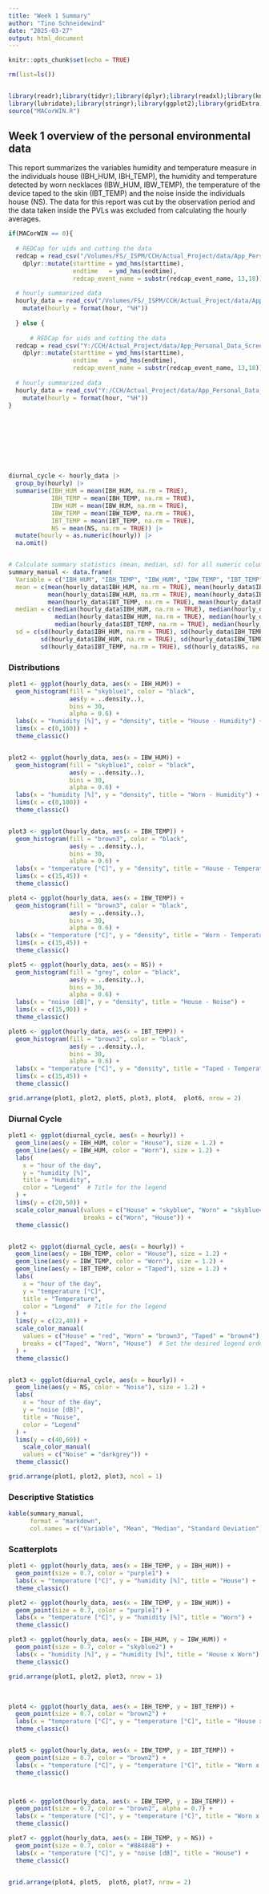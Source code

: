 ```yaml
---
title: "Week 1 Summary"
author: "Tino Schneidewind"
date: "2025-03-27"
output: html_document
---
```


```r
knitr::opts_chunk$set(echo = TRUE)
```

```r
rm(list=ls())


library(readr);library(tidyr);library(dplyr);library(readxl);library(knitr)
library(lubridate);library(stringr);library(ggplot2);library(gridExtra); library(grid)
source("MACorWIN.R")


```

## Week 1 overview of the personal environmental data
This report summarizes the variables humidity and temperature measure in the individuals house (IBH_HUM, IBH_TEMP), the humidity and temperature detected by worn necklaces (IBW_HUM, IBW_TEMP), the temperature of the device taped to the skin (IBT_TEMP) and the noise inside the individuals house (NS). The data for this report was cut by the observation period and the data taken inside the PVLs was excluded from calculating the hourly averages.

```r
if(MACorWIN == 0){
  
  # REDCap for uids and cutting the data
  redcap = read_csv("/Volumes/FS/_ISPM/CCH/Actual_Project/data/App_Personal_Data_Screening/redcap_data.csv") |>
    dplyr::mutate(starttime = ymd_hms(starttime),
                  endtime   = ymd_hms(endtime),
                  redcap_event_name = substr(redcap_event_name, 13,18))
  
  # hourly summarized data
  hourly_data = read_csv("/Volumes/FS/_ISPM/CCH/Actual_Project/data/App_Personal_Data_Screening/week1_hourly_data_unclean.csv") |>
    mutate(hourly = format(hour, "%H"))
  
  } else {
    
      # REDCap for uids and cutting the data
  redcap = read_csv("Y:/CCH/Actual_Project/data/App_Personal_Data_Screening/redcap_data.csv") |>
    dplyr::mutate(starttime = ymd_hms(starttime),
                  endtime   = ymd_hms(endtime),
                  redcap_event_name = substr(redcap_event_name, 13,18))
  
  # hourly summarized data
  hourly_data = read_csv("Y:/CCH/Actual_Project/data/App_Personal_Data_Screening/week1_hourly_data_unclean.csv") |>
    mutate(hourly = format(hour, "%H"))
}









diurnal_cycle <- hourly_data |>
  group_by(hourly) |>
  summarise(IBH_HUM = mean(IBH_HUM, na.rm = TRUE),
            IBH_TEMP = mean(IBH_TEMP, na.rm = TRUE),
            IBW_HUM = mean(IBW_HUM, na.rm = TRUE),
            IBW_TEMP = mean(IBW_TEMP, na.rm = TRUE),
            IBT_TEMP = mean(IBT_TEMP, na.rm = TRUE),
            NS = mean(NS, na.rm = TRUE)) |>
  mutate(hourly = as.numeric(hourly)) |>
  na.omit()


# Calculate summary statistics (mean, median, sd) for all numeric columns
summary_manual <- data.frame(
  Variable = c("IBH_HUM", "IBH_TEMP", "IBW_HUM", "IBW_TEMP", "IBT_TEMP", "NS"),  
  mean = c(mean(hourly_data$IBH_HUM, na.rm = TRUE), mean(hourly_data$IBH_TEMP, na.rm = TRUE),
           mean(hourly_data$IBW_HUM, na.rm = TRUE), mean(hourly_data$IBW_TEMP, na.rm = TRUE),
           mean(hourly_data$IBT_TEMP, na.rm = TRUE), mean(hourly_data$NS, na.rm = TRUE)),
  median = c(median(hourly_data$IBH_HUM, na.rm = TRUE), median(hourly_data$IBH_TEMP, na.rm = TRUE),
             median(hourly_data$IBW_HUM, na.rm = TRUE), median(hourly_data$IBW_TEMP, na.rm = TRUE),
             median(hourly_data$IBT_TEMP, na.rm = TRUE), median(hourly_data$NS, na.rm = TRUE)),
  sd = c(sd(hourly_data$IBH_HUM, na.rm = TRUE), sd(hourly_data$IBH_TEMP, na.rm = TRUE),
         sd(hourly_data$IBW_HUM, na.rm = TRUE), sd(hourly_data$IBW_TEMP, na.rm = TRUE),
         sd(hourly_data$IBT_TEMP, na.rm = TRUE), sd(hourly_data$NS, na.rm = TRUE)))
```

### Distributions

```r
plot1 <- ggplot(hourly_data, aes(x = IBH_HUM)) +
  geom_histogram(fill = "skyblue1", color = "black",
                 aes(y = ..density..),
                 bins = 30, 
                 alpha = 0.6) + 
  labs(x = "humidity [%]", y = "density", title = "House - Humidity") +
  lims(x = c(0,100)) +
  theme_classic()


plot2 <- ggplot(hourly_data, aes(x = IBW_HUM)) +
  geom_histogram(fill = "skyblue1", color = "black",
                 aes(y = ..density..),
                 bins = 30, 
                 alpha = 0.6) + 
  labs(x = "humidity [%]", y = "density", title = "Worn - Humidity") +
  lims(x = c(0,100)) +
  theme_classic()


plot3 <- ggplot(hourly_data, aes(x = IBH_TEMP)) +
  geom_histogram(fill = "brown3", color = "black",
                 aes(y = ..density..),
                 bins = 30, 
                 alpha = 0.6) + 
  labs(x = "temperature [°C]", y = "density", title = "House - Temperature") +
  lims(x = c(15,45)) +
  theme_classic()

plot4 <- ggplot(hourly_data, aes(x = IBW_TEMP)) +
  geom_histogram(fill = "brown3", color = "black",
                 aes(y = ..density..),
                 bins = 30, 
                 alpha = 0.6) + 
  labs(x = "temperature [°C]", y = "density", title = "Worn - Temperature") +
  lims(x = c(15,45)) +
  theme_classic()

plot5 <- ggplot(hourly_data, aes(x = NS)) +
  geom_histogram(fill = "grey", color = "black",
                 aes(y = ..density..),
                 bins = 30, 
                 alpha = 0.6) + 
  labs(x = "noise [dB]", y = "density", title = "House - Noise") +
  lims(x = c(15,90)) +
  theme_classic()

plot6 <- ggplot(hourly_data, aes(x = IBT_TEMP)) +
  geom_histogram(fill = "brown3", color = "black",
                 aes(y = ..density..),
                 bins = 30, 
                 alpha = 0.6) + 
  labs(x = "temperature [°C]", y = "density", title = "Taped - Temperature") +
  lims(x = c(15,45)) +
  theme_classic()

grid.arrange(plot1, plot2, plot5, plot3, plot4,  plot6, nrow = 2)

```

### Diurnal Cycle

```r
plot1 <- ggplot(diurnal_cycle, aes(x = hourly)) + 
  geom_line(aes(y = IBH_HUM, color = "House"), size = 1.2) + 
  geom_line(aes(y = IBW_HUM, color = "Worn"), size = 1.2) + 
  labs(
    x = "hour of the day", 
    y = "humidity [%]", 
    title = "Humidity",
    color = "Legend"  # Title for the legend
  ) +
  lims(y = c(20,50)) +
  scale_color_manual(values = c("House" = "skyblue", "Worn" = "skyblue4"),
                     breaks = c("Worn", "House")) + 
  theme_classic()


plot2 <- ggplot(diurnal_cycle, aes(x = hourly)) + 
  geom_line(aes(y = IBH_TEMP, color = "House"), size = 1.2) + 
  geom_line(aes(y = IBW_TEMP, color = "Worn"), size = 1.2) + 
  geom_line(aes(y = IBT_TEMP, color = "Taped"), size = 1.2) + 
  labs(
    x = "hour of the day", 
    y = "temperature [°C]", 
    title = "Temperature",
    color = "Legend"  # Title for the legend
  ) +
  lims(y = c(22,40)) +
  scale_color_manual(
    values = c("House" = "red", "Worn" = "brown3", "Taped" = "brown4"), 
    breaks = c("Taped", "Worn", "House")  # Set the desired legend order
  ) +
  theme_classic()


plot3 <- ggplot(diurnal_cycle, aes(x = hourly)) + 
  geom_line(aes(y = NS, color = "Noise"), size = 1.2) + 
  labs(
    x = "hour of the day", 
    y = "noise [dB]", 
    title = "Noise",
    color = "Legend"
  ) +
  lims(y = c(40,60)) +
    scale_color_manual(
    values = c("Noise" = "darkgrey")) +
  theme_classic()

grid.arrange(plot1, plot2, plot3, ncol = 1)
```

### Descriptive Statistics

```r

kable(summary_manual, 
      format = "markdown",  
      col.names = c("Variable", "Mean", "Median", "Standard Deviation"))
```

### Scatterplots

```r

plot1 <- ggplot(hourly_data, aes(x = IBH_TEMP, y = IBH_HUM)) +
  geom_point(size = 0.7, color = "purple1") +
  labs(x = "temperature [°C]", y = "humidity [%]", title = "House") +
  theme_classic()

plot2 <- ggplot(hourly_data, aes(x = IBW_TEMP, y = IBW_HUM)) +
  geom_point(size = 0.7, color = "purple1") +
  labs(x = "temperature [°C]", y = "humidity [%]", title = "Worn") +
  theme_classic()

plot3 <- ggplot(hourly_data, aes(x = IBH_HUM, y = IBW_HUM)) +
  geom_point(size = 0.7, color = "skyblue2") +
  labs(x = "humidity [%]", y = "humidity [%]", title = "House x Worn") +
  theme_classic()

grid.arrange(plot1, plot2, plot3, nrow = 1)
```

<br>

```r
plot4 <- ggplot(hourly_data, aes(x = IBH_TEMP, y = IBT_TEMP)) +
  geom_point(size = 0.7, color = "brown2") +
  labs(x = "temperature [°C]", y = "temperature [°C]", title = "House x Taped") +
  theme_classic()


plot5 <- ggplot(hourly_data, aes(x = IBW_TEMP, y = IBT_TEMP)) +
  geom_point(size = 0.7, color = "brown2") +
  labs(x = "temperature [°C]", y = "temperature [°C]", title = "Worn x Taped") +
  theme_classic()



plot6 <- ggplot(hourly_data, aes(x = IBW_TEMP, y = IBH_TEMP)) +
  geom_point(size = 0.7, color = "brown2", alpha = 0.7) +
  labs(x = "temperature [°C]", y = "temperature [°C]", title = "Worn x House") +
  theme_classic()

plot7 <- ggplot(hourly_data, aes(x = IBH_TEMP, y = NS)) +
  geom_point(size = 0.7, color = "#884848") +
  labs(x = "temperature [°C]", y = "noise [dB]", title = "House") +
  theme_classic()


grid.arrange(plot4, plot5,  plot6, plot7, nrow = 2)
```

<br>